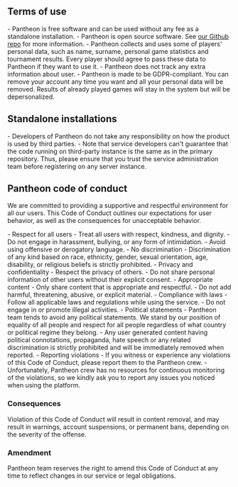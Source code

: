 
<Meta title='Pantheon code of conduct'
      description='List of code of conduct for Mahjong Pantheon' />

## Terms of use

<section className='sparseList'>
- Pantheon is free software and can be used without any fee as a standalone installation.
- Pantheon is open source software. See <a href='https://github.com/MahjongPantheon/pantheon/' target='_blank'>our Github repo</a> for more information.
- Pantheon collects and uses some of players' personal data, such as name, surname, personal game statistics and tournament results. Every player should agree to pass these data to Pantheon if they want to use it.
- Pantheon does not track any extra information about user.
- Pantheon is made to be GDPR-compliant. You can remove your account any time you want and all your personal data will be removed.
  Results of already played games will stay in the system but will be depersonalized.
</section>

## Standalone installations

<section className='sparseList'>
- Developers of Pantheon do not take any responsibility on how the product is used by third parties.
- Note that service developers can't guarantee that the code running on third-party instance is the same as in
  the primary repository. Thus, please ensure that you trust the service administration team before registering
  on any server instance.
</section>

## Pantheon code of conduct

We are committed to providing a supportive and respectful environment for all our users. This Code of Conduct outlines
our expectations for user behavior, as well as the consequences for unacceptable behavior.

<section className='sparseList'>
- Respect for all users
  - Treat all users with respect, kindness, and dignity.
  - Do not engage in harassment, bullying, or any form of intimidation.
  - Avoid using offensive or derogatory language.
- No discrimination
  - Discrimination of any kind based on race, ethnicity, gender, sexual orientation, age, disability, or religious
    beliefs is strictly prohibited.
- Privacy and confidentiality
  - Respect the privacy of others.
  - Do not share personal information of other users without their explicit consent.
- Appropriate content
  - Only share content that is appropriate and respectful.
  - Do not add harmful, threatening, abusive, or explicit material.
- Compliance with laws
  - Follow all applicable laws and regulations while using the service.
  - Do not engage in or promote illegal activities.
- Political statements
  - Pantheon team tends to avoid any political statements. We stand by our position of equality of all people and
    respect for all people regardless of what country or political regime they belong.
  - Any user generated content having political connotations, propaganda, hate speech or any related discrimination
    is strictly prohibited and will be immediately removed when reported.
- Reporting violations
  - If you witness or experience any violations of this Code of Conduct, please report them to the Pantheon crew.
  - Unfortunately, Pantheon crew has no resources for continuous monitoring of the violations, so we kindly ask you
    to report any issues you noticed when using the platform.
</section>

### Consequences

Violation of this Code of Conduct will result in content removal, and may result in warnings, account suspensions,
or permanent bans, depending on the severity of the offense.

### Amendment

Pantheon team reserves the right to amend this Code of Conduct at any time to reflect changes in our service or legal obligations.
